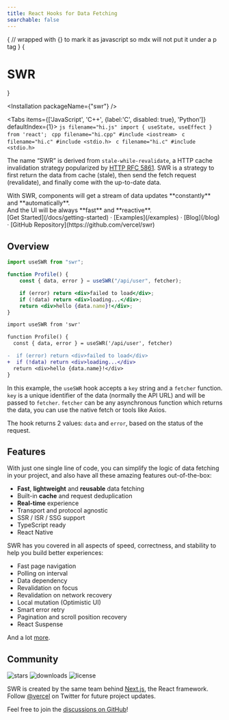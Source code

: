 ```yaml
---
title: React Hooks for Data Fetching
searchable: false
---
```



{
// wrapped with {} to mark it as javascript so mdx will not put it under a p tag
}
{<h1 className="text-center font-extrabold md:text-5xl mt-8">SWR</h1>}

<Installation packageName={"swr"} />

<Tabs items={['JavaScript', 'C++', {label:'C', disabled: true}, 'Python']} defaultIndex={1}>
  <Tab>
    ```js filename="hi.js"
    import { useState, useEffect } from 'react';
    ```
  </Tab>
  <Tab>
    ```cpp filename="hi.cpp"
    #include <iostream>
    ```
  </Tab>
  <Tab>
    ```c filename="hi.c"
    #include <stdio.h>
    ```
  </Tab>
  <Tab>
    ```c filename="hi.c"
    #include <stdio.h>
    ```
  </Tab>
</Tabs>

<Features />

The name “SWR” is derived from `stale-while-revalidate`, a HTTP cache invalidation strategy popularized by [HTTP RFC 5861](https://tools.ietf.org/html/rfc5861).
SWR is a strategy to first return the data from cache (stale), then send the fetch request (revalidate), and finally come with the up-to-date data.

<Callout emoji="✅">
    With SWR, components will get a stream of data updates **constantly** and **automatically**.
    <br />
    And the UI will be always **fast** and **reactive**.
</Callout>

<div className="mt-16 mb-20 text-center">
    [Get Started](/docs/getting-started) · [Examples](/examples) · [Blog](/blog) · [GitHub Repository](https://github.com/vercel/swr)
</div>

## Overview

```jsx
import useSWR from "swr";

function Profile() {
    const { data, error } = useSWR("/api/user", fetcher);

    if (error) return <div>failed to load</div>;
    if (!data) return <div>loading...</div>;
    return <div>hello {data.name}!</div>;
}
```

```diff
import useSWR from 'swr'

function Profile() {
  const { data, error } = useSWR('/api/user', fetcher)

-  if (error) return <div>failed to load</div>
+  if (!data) return <div>loading...</div>
  return <div>hello {data.name}!</div>
}
```

In this example, the `useSWR` hook accepts a `key` string and a `fetcher` function. `key` is a unique identifier of the data (normally the API URL)
and will be passed to `fetcher`. `fetcher` can be any asynchronous function which returns the data, you can use the native fetch or tools like Axios.

The hook returns 2 values: `data` and `error`, based on the status of the request.

## Features

With just one single line of code, you can simplify the logic of data fetching in your project, and also have all these amazing features out-of-the-box:

-   **Fast**, **lightweight** and **reusable** data fetching
-   Built-in **cache** and request deduplication
-   **Real-time** experience
-   Transport and protocol agnostic
-   SSR / ISR / SSG support
-   TypeScript ready
-   React Native

SWR has you covered in all aspects of speed, correctness, and stability to help you build better experiences:

-   Fast page navigation
-   Polling on interval
-   Data dependency
-   Revalidation on focus
-   Revalidation on network recovery
-   Local mutation (Optimistic UI)
-   Smart error retry
-   Pagination and scroll position recovery
-   React Suspense

And a lot [more](/docs/getting-started).

## Community

<p className="flex gap-2 h-6 mt-6">
    <img alt="stars" src="https://badgen.net/github/stars/vercel/swr" />
    <img alt="downloads" src="https://badgen.net/npm/dt/swr" />
    <img alt="license" src="https://badgen.net/npm/license/swr" />
</p>

SWR is created by the same team behind [Next.js](https://nextjs.org), the React framework.
Follow [@vercel](https://twitter.com/vercel) on Twitter for future project updates.

Feel free to join the [discussions on GitHub](https://github.com/vercel/swr/discussions)!
